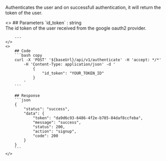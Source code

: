 
Authenticates the user and on successfull authentication, it will return the token of the user.

<ColumnLayout>
    <>
        ## Parameters
        `id_token` : string <br />
        The id token of the user received from the google oauth2 provider.

        ---
    </>
    <>
        ## Code
        ```bash copy
        curl -X 'POST' '${baseUrl}/api/v1/authenticate' -H 'accept: */*' 
            -H 'Content-Type: application/json' -d '
                {
                    "id_token": "YOUR_TOKEN_ID"
                }
            '
        ```

        ## Response
        ```json
        {
            "status": "success",
            "data": {
                "token": "da9d6c93-6486-4f2e-b785-84daf8ccfeba",
                "message": "success",
                "status": 200,
                "action": "signup",
                "code": 200
            }
        }
        ```
    </>
</ColumnLayout>